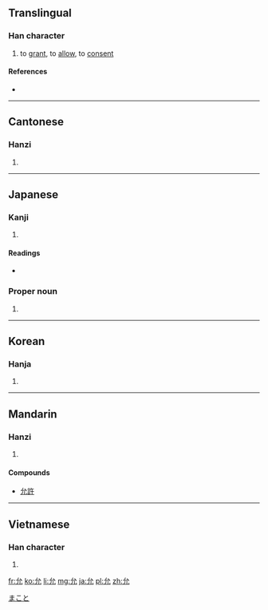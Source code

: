 ==Translingual==

===Han character===
{{Han char|rn=10|rad=儿|as=02|sn=4|four=2321<sub>0</sub>|canj=戈竹山 (IHU)}}

# to [[grant]], to [[allow]], to [[consent]]

====References====
* {{Han ref|kx=0123.030|dkj=01338|dj=0258.010|hdz=10265.030|uh=5141|ud=20801|bh=A4B9|bd=42169}}

----

==Cantonese==

===Hanzi===
{{yue-hanzi|jyut=|y=wan5}}

# {{defn|lang=yue|sort=儿02}}

----

==Japanese==

===Kanji===
{{ja-kanji|grade=|rs=儿02}}

# {{defn|lang=ja|sort=儿02}}

====Readings====
* {{ja-readings|on=[[いん]] (in)|kun=[[まこと]] (makoto), [[ゆるす]] (yurusu), [[じょう]] (jou)}}

===Proper noun===
{{ja-pos|k|proper|hira=まこと|rom=Makoto}}

# {{given name|male|lang=ja}}

[[Category:Japanese male given names|まこと]]

----

==Korean==

===Hanja===
{{ko-hanja|hangeul=윤|rv=yun|mr=yun}}

# {{defn|lang=ko|sort=儿02}}

----

==Mandarin==

===Hanzi===
{{cmn-hanzi|pin=[[yǔn]] ([[yun3]])|wg=yün<sup>3</sup>}}

# {{defn|lang=cmn|sort=儿02}}

====Compounds====
* [[允許]]

----

==Vietnamese==

===Han character===
{{vi-hantu|[[duẫn]], [[doãn]]|rs=儿02}}

# {{defn|lang=vi|sort=儿02}}

[[fr:允]]
[[ko:允]]
[[li:允]]
[[mg:允]]
[[ja:允]]
[[pl:允]]
[[zh:允]]